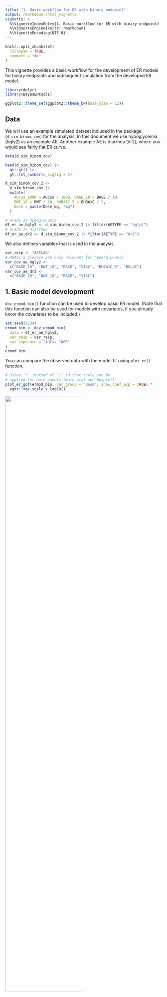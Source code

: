 ```yaml
---
title: "1. Basic workflow for ER with binary endpoint"
output: rmarkdown::html_vignette
vignette: >
  %\VignetteIndexEntry{1. Basic workflow for ER with binary endpoint}
  %\VignetteEngine{knitr::rmarkdown}
  %\VignetteEncoding{UTF-8}
---
```


```r
knitr::opts_chunk$set(
  collapse = TRUE,
  comment = "#>"
)
```

This vignette provides a basic workflow for the development of ER models for
binary endpoints and subsequent simulation from the developed ER model.

```r
library(dplyr)
library(BayesERtools)

ggplot2::theme_set(ggplot2::theme_bw(base_size = 12))
```

## Data

We will use an example simulated dataset included in the package 
(`d_sim_binom_cov`) for the analysis.
In this document we use hypoglycemia (hgly2) as an example AE. Another example
AE is diarrhea (dr2), where you would see fairly flat ER curve.

```r
data(d_sim_binom_cov)

head(d_sim_binom_cov) |>
  gt::gt() |>
  gt::fmt_number(n_sigfig = 3)

d_sim_binom_cov_2 <-
  d_sim_binom_cov |>
  mutate(
    AUCss_1000 = AUCss / 1000, BAGE_10 = BAGE / 10,
    BWT_10 = BWT / 10, BHBA1C_5 = BHBA1C / 5,
    Dose = paste(Dose_mg, "mg")
  )

# Grade 2+ hypoglycemia
df_er_ae_hgly2 <- d_sim_binom_cov_2 |> filter(AETYPE == "hgly2")
# Grade 2+ diarrhea
df_er_ae_dr2 <- d_sim_binom_cov_2 |> filter(AETYPE == "dr2")
```

We also defines variables that is used in the analysis.

```r
var_resp <- "AEFLAG"
# HbA1c & glucose are only relevant for hyperglycemia
var_cov_ae_hgly2 <-
  c("BAGE_10", "BWT_10", "RACE", "VISC", "BHBA1C_5", "BGLUC")
var_cov_ae_dr2 <-
  c("BAGE_10", "BWT_10", "RACE", "VISC")
```


## 1. Basic model development

`dev_ermod_bin()` function can be used to develop basic ER model. (Note that
this function can also be used for models with covariates, if you already know
the covariates to be included.)

```r
set.seed(1234)
ermod_bin <- dev_ermod_bin(
  data = df_er_ae_hgly2,
  var_resp = var_resp,
  var_exposure = "AUCss_1000"
)
ermod_bin
```

You can compare the observed data with the model fit using `plot_er()` 
function.

<!-- Need to avoid execution to deal with noSuggest CMD check -->
<!-- (packages in Suggests need to be used conditionally) -->

```r
# Using `*` instead of `+` so that scale can be
# applied for both panels (main plot and boxplot)
plot_er_gof(ermod_bin, var_group = "Dose", show_coef_exp = TRUE) *
  xgxr::xgx_scale_x_log10()
```
![](img/fig_basic_workflow_gof.png){width=70%}

MCMC samples can be obtained with `as_draws()` family of functions, such as
`as_draws_df()`.

```r
draws_df <- as_draws_df(ermod_bin)

draws_df_summary <-
  posterior::summarize_draws(draws_df)

draws_df_summary |>
  gt::gt() |>
  gt::fmt_number(n_sigfig = 3)
```


You can predict the probability of events for a given exposure level with
`sim_er_new_exp()` function.

Here, the prediction is done for AUCss_1000 of 1, 2, 3 (AUCss of 1000, 2000, 
3000), and the output is the median and 95% CI of the predicted probability.
You can set `output_type = "draw"` to get the raw posterior draws.

```r
ersim_med_qi <- sim_er_new_exp(
  ermod_bin,
  exposure_to_sim_vec = 1:3,
  output_type = "median_qi"
)
ersim_med_qi
```

## 2. Selection of exposure metrics

`dev_ermod_bin_exp_sel()` function can be used to select the best exposure
metric(s) from a list of candidate exposure metrics. In this case, AUCss_1000
is selected as the best exposure metric, as it had the highest elpd (expected 
log predictive density).[^1]

[^1]: Some references about elpd: \code{?loo::`loo-glossary`}, [What is the interpretation of ELPD / elpd_loo / elpd_diff?](https://mc-stan.org/loo/articles/online-only/faq.html#elpd_interpretation)

```r
set.seed(1234)
ermod_bin_exp_sel <-
  dev_ermod_bin_exp_sel(
    # Use reduced N to make the example run faster
    data = slice_sample(df_er_ae_hgly2, n = 100),
    var_resp = var_resp,
    var_exp_candidates = c("AUCss_1000", "Cmaxss", "Cminss"),
    # Use reduced iter to make the example run faster
    iter = 1000
  )
ermod_bin_exp_sel
```

The ER curve for all the evaluated exposure metrics can be generated with 
`plot_er_exp_sel()` function.

```r
plot_er_exp_sel(ermod_bin_exp_sel) +
  xgxr::xgx_scale_x_log10()
```


## 3. Selection of covariates

`dev_ermod_bin_cov_sel()` function can be used to select the best covariates
from a list of candidate covariates. In this case, HbA1c (BHBA1C_5) and glucose
(BGLUC) are selected, in addition to the exposure metric AUCss_1000 as 
predictors.

```r
set.seed(1234)
ermod_bin_cov_sel <-
  dev_ermod_bin_cov_sel(
    data = df_er_ae_hgly2,
    var_resp = var_resp,
    var_exposure = "AUCss_1000",
    var_cov_candidate = var_cov_ae_hgly2,
    verbosity_level = 2
  )
```

```r
# Save the output in vignettes/data to avoid running it during the build.
saveRDS(ermod_bin_cov_sel, file = "data/ermod_bin_cov_sel.rds")
```

```r
ermod_bin_cov_sel <- readRDS("data/ermod_bin_cov_sel.rds")
```

```r
ermod_bin_cov_sel
```

The plot below shows that AUCss_1000, BHBA1C_5, and BGLUC contributes to 
improving the model performance, and after then the inclusion of no other
covariates improves the model performance.

```r
plot_submod_performance(ermod_bin_cov_sel)
```

In some cases, you might see a warning message like below. This indicates that
approximation of leave-one-out cross-validation performance (PSIS-LOO) is not
reliable.

```
Warning: In the recalculation of the reference model's PSIS-LOO CV weights for 
the performance evaluation, ... Pareto k-values are in the interval...`. 
```

Alternatively to the default `cv_method = "LOO"`, you can use k-fold 
cross-validation by setting`cv_method = "kfold"` in `dev_ermod_bin_cov_sel()` 
function. This can take longer time to run, but it can be more reliable in
the cases where LOO is not reliable. You can also set `validate_search = TRUE`
to let the function perform the variable selection for each fold separately,
rather than using the selected variable sequence from the full dataset
evaluation. 

```r
set.seed(1234)
ermod_bin_cov_sel_kfold <-
  dev_ermod_bin_cov_sel(
    data = df_er_ae_hgly2,
    var_resp = var_resp,
    var_exposure = "AUCss_1000",
    var_cov_candidate = var_cov_ae_hgly2,
    cv_method = "kfold",
    validate_search = TRUE,
    verbosity_level = 2
  )
```

```r
# Save the output in vignettes/data to avoid running it during the build.
saveRDS(ermod_bin_cov_sel_kfold, file = "data/ermod_bin_cov_sel_kfold.rds")
```

```r
ermod_bin_cov_sel_kfold <- readRDS("data/ermod_bin_cov_sel_kfold.rds")
```

Added bonus of using k-fold cv is that you can visualize how often each 
variable is selected in the model. Here, as you can see (and as expected),
HbA1c (BHBA1C_5) and glucose (BGLUC) are highly related and they are almost
interchangeably selected in the second and third positions. 
Note that the function enforces the exposure metric to be included 
first in the model.

```r
ermod_bin_cov_sel_kfold
plot_submod_performance(ermod_bin_cov_sel_kfold)
plot_var_ranking(ermod_bin_cov_sel_kfold)
```

## 4. Marginal ER prediction

You can simulate the marginal ER relationship, i.e. ER relationships for
"marginalized", or averaged, response for the population of interest,
using `sim_er_new_exp_marg()` function.
By default, the covariate distribution is from the original data, but you can
also supply other distribution with `data_cov` argument.

```r
ersim_new_exp_marg_med_qi <- sim_er_new_exp_marg(
  ermod_bin_cov_sel,
  exposure_to_sim_vec = c(2:6),
  output_type = "median_qi"
)
ersim_new_exp_marg_med_qi

plot_er(ersim_new_exp_marg_med_qi, marginal = TRUE)
```

## 5. Evaluation of covariate effects

You can visualize the effect of the covariates with `sim_coveff()` and
`plot_coveff()` functions. You can see that all three predictors have 
fairly strong effects on the odds ratio of hypoglycemia.

```r
coveffsim <- sim_coveff(ermod_bin_cov_sel)
plot_coveff(coveffsim)
print_coveff(coveffsim)
```

